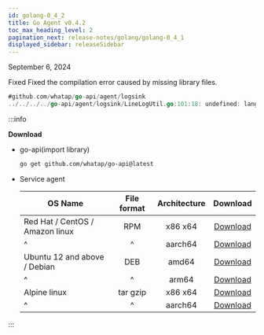 ```yaml
---
id: golang-0_4_2
title: Go Agent v0.4.2
toc_max_heading_level: 2
pagination_next: release-notes/golang/golang-0_4_1
displayed_sidebar: releaseSidebar
---
```


September 6, 2024

<Status priority='0'>Fixed</Status> Fixed the compilation error caused by missing library files.

```go
#github.com/whatap/go-api/agent/logsink
../../../../go-api/agent/logsink/LineLogUtil.go:101:18: undefined: lang.EVENT_STATUS_ON
```

:::info

**Download**

- go-api(import library)

  ```bash
  go get github.com/whatap/go-api@latest
  ```

- Service agent

  | OS Name                         | File format | Architecture |                                      Download                                      |
  | ------------------------------- | :---------: | :----------: | :--------------------------------------------------------------------------------: |
  | Red Hat / CentOS / Amazon linux |     RPM     |    x86 x64   |  [Download](https://repo.whatap.io/centos/6/x86_64/whatap-agent-0.4-2.x86_64.rpm)  |
  | \^                              |      \^     |    aarch64   | [Download](https://repo.whatap.io/centos/7/aarch64/whatap-agent-0.4-2.aarch64.rpm) |
  | Ubuntu 12 and above / Debian    |     DEB     |     amd64    |   [Download](https://repo.whatap.io/debian/unstable/whatap-agent_0.4.2_amd64.deb)  |
  | \^                              |      \^     |     arm64    |   [Download](https://repo.whatap.io/debian/unstable/whatap-agent_0.4.2_arm64.deb)  |
  | Alpine linux                    |   tar gzip  |    x86 x64   |     [Download](https://repo.whatap.io/alpine/x86_64/whatap-agent-0.4.2.tar.gz)     |
  | \^                              |      \^     |    aarch64   |     [Download](https://repo.whatap.io/alpine/aarch64/whatap-agent-0.4.2.tar.gz)    |

:::
